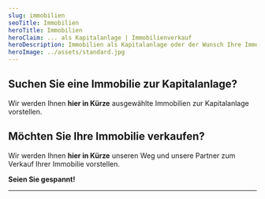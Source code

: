 ```yaml
---
slug: immobilien
seoTitle: Immobilien
heroTitle: Immobilien
heroClaim: ... als Kapitalanlage | Immobilienverkauf
heroDescription: Immobilien als Kapitalanlage oder der Wunsch Ihre Immobilie zu verkaufen! Wir stellen Ihnen ein großes Portfolio attraktiver Immobilienangebote an verschiedenen Standorten in Deutschland zur Verfügung. Sie wollen oder müssen Ihre Immobilie verkaufen? Wir stellen den Kontakt zu ausgewählten Interessenten her! 
heroImage: ../assets/standard.jpg
---
```


<Navigation id="immobilien" />

## Suchen Sie eine Immobilie zur Kapitalanlage?
Wir werden Ihnen **hier in Kürze** ausgewählte Immobilien zur Kapitalanlage vorstellen.

## Möchten Sie Ihre Immobilie verkaufen?
Wir werden Ihnen **hier in Kürze** unseren Weg und unsere Partner zum Verkauf Ihrer Immobilie vorstellen.

**Seien Sie gespannt!**


---

<AwardBox />
<ProvenExpert />
<ContactAndCompareBox />

